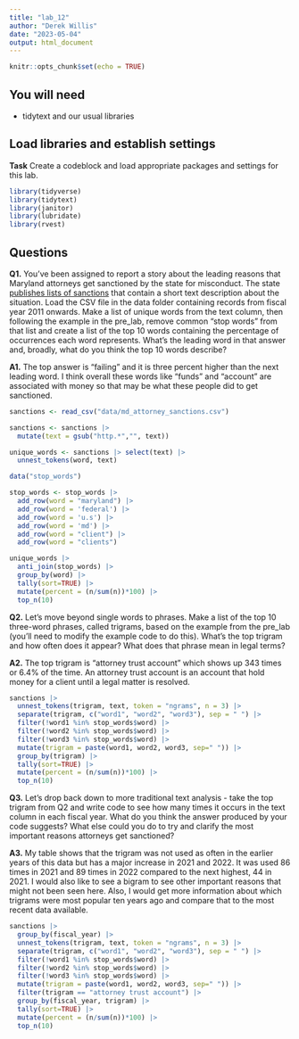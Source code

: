 ```yaml
---
title: "lab_12"
author: "Derek Willis"
date: "2023-05-04"
output: html_document
---
```


```r
knitr::opts_chunk$set(echo = TRUE)
```

## You will need

* tidytext and our usual libraries

## Load libraries and establish settings

**Task** Create a codeblock and load appropriate packages and settings for this lab.

```r
library(tidyverse)
library(tidytext)
library(janitor)
library(lubridate)
library(rvest)
```

## Questions

**Q1.** You've been assigned to report a story about the leading reasons that Maryland attorneys get sanctioned by the state for misconduct. The state [publishes lists of sanctions](https://www.courts.state.md.us/attygrievance/sanctions) that contain a short text description about the situation. Load the CSV file in the data folder containing records from fiscal year 2011 onwards. Make a list of unique words from the text column, then following the example in the pre_lab, remove common "stop words" from that list and create a list of the top 10 words containing the percentage of occurrences each word represents. What's the leading word in that answer and, broadly, what do you think the top 10 words describe?

**A1.** The top answer is "failing" and it is three percent higher than the next leading word. I think overall these words like "funds" and "account" are associated with money so that may be what these people did to get sanctioned.

```r
sanctions <- read_csv("data/md_attorney_sanctions.csv")

sanctions <- sanctions |>
  mutate(text = gsub("http.*","", text))

unique_words <- sanctions |> select(text) |>
  unnest_tokens(word, text)

data("stop_words")

stop_words <- stop_words |> 
  add_row(word = "maryland") |>
  add_row(word = 'federal') |> 
  add_row(word = 'u.s') |> 
  add_row(word = 'md') |> 
  add_row(word = "client") |> 
  add_row(word = "clients") 

unique_words |>
  anti_join(stop_words) |>
  group_by(word) |>
  tally(sort=TRUE) |>
  mutate(percent = (n/sum(n))*100) |>
  top_n(10)
```

**Q2.** Let's move beyond single words to phrases. Make a list of the top 10 three-word phrases, called trigrams, based on the example from the pre_lab (you'll need to modify the example code to do this). What's the top trigram and how often does it appear? What does that phrase mean in legal terms?

**A2.** The top trigram is "attorney trust account" which shows up 343 times or 6.4% of the time. An attorney trust account is an account that hold money for a client until a legal matter is resolved.

```r
sanctions |>
  unnest_tokens(trigram, text, token = "ngrams", n = 3) |>
  separate(trigram, c("word1", "word2", "word3"), sep = " ") |>
  filter(!word1 %in% stop_words$word) |>
  filter(!word2 %in% stop_words$word) |>
  filter(!word3 %in% stop_words$word) |>
  mutate(trigram = paste(word1, word2, word3, sep=" ")) |>
  group_by(trigram) |>
  tally(sort=TRUE) |>
  mutate(percent = (n/sum(n))*100) |>
  top_n(10)
```

**Q3.** Let's drop back down to more traditional text analysis - take the top trigram from Q2 and write code to see how many times it occurs in the text column in each fiscal year. What do you think the answer produced by your code suggests? What else could you do to try and clarify the most important reasons attorneys get sanctioned?

**A3.** My table shows that the trigram was not used as often in the earlier years of this data but has a major increase in 2021 and 2022. It was used 86 times in 2021 and 89 times in 2022 compared to the next highest, 44 in 2021. I would also like to see a bigram to see other important reasons that might not been seen here. Also, I would get more information about which trigrams were most popular ten years ago and compare that to the most recent data available.

```r
sanctions |>
  group_by(fiscal_year) |>
  unnest_tokens(trigram, text, token = "ngrams", n = 3) |>
  separate(trigram, c("word1", "word2", "word3"), sep = " ") |>
  filter(!word1 %in% stop_words$word) |>
  filter(!word2 %in% stop_words$word) |>
  filter(!word3 %in% stop_words$word) |>
  mutate(trigram = paste(word1, word2, word3, sep=" ")) |>
  filter(trigram == "attorney trust account") |>
  group_by(fiscal_year, trigram) |>
  tally(sort=TRUE) |>
  mutate(percent = (n/sum(n))*100) |>
  top_n(10)
```
